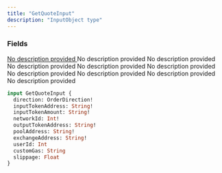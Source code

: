 ```yaml
---
title: "GetQuoteInput"
description: "InputObject type"
---
```


### Fields

<a href="/api-reference/types/orderdirection">
  <ResponseField name="direction" type="OrderDirection!" required>
    No description provided
  </ResponseField>
</a>

<ResponseField name="inputTokenAddress" type="String!" required>
  No description provided
</ResponseField>

<ResponseField name="inputTokenAmount" type="String!" required>
  No description provided
</ResponseField>

<ResponseField name="networkId" type="Int!" required>
  No description provided
</ResponseField>

<ResponseField name="outputTokenAddress" type="String!" required>
  No description provided
</ResponseField>

<ResponseField name="poolAddress" type="String!" required>
  No description provided
</ResponseField>

<ResponseField name="exchangeAddress" type="String!" required>
  No description provided
</ResponseField>

<ResponseField name="userId" type="Int">
  No description provided
</ResponseField>

<ResponseField name="customGas" type="String">
  No description provided
</ResponseField>

<ResponseField name="slippage" type="Float">
  No description provided
</ResponseField>


```graphql GetQuoteInput
input GetQuoteInput {
  direction: OrderDirection!
  inputTokenAddress: String!
  inputTokenAmount: String!
  networkId: Int!
  outputTokenAddress: String!
  poolAddress: String!
  exchangeAddress: String!
  userId: Int
  customGas: String
  slippage: Float
}
```
